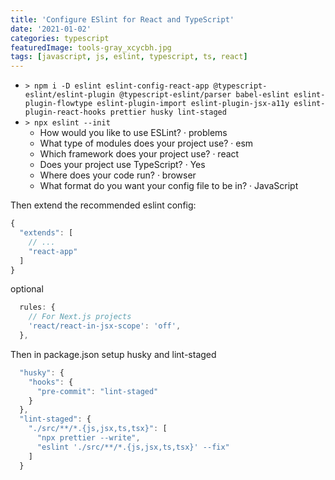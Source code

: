 ```yaml
---
title: 'Configure ESlint for React and TypeScript'
date: '2021-01-02'
categories: typescript
featuredImage: tools-gray_xcycbh.jpg
tags: [javascript, js, eslint, typescript, ts, react]
---
```


- `> npm i -D eslint eslint-config-react-app @typescript-eslint/eslint-plugin @typescript-eslint/parser babel-eslint eslint-plugin-flowtype eslint-plugin-import eslint-plugin-jsx-a11y eslint-plugin-react-hooks prettier husky lint-staged`
- `> npx eslint --init`
  - How would you like to use ESLint? · problems
  - What type of modules does your project use? · esm
  - Which framework does your project use? · react
  - Does your project use TypeScript? · Yes
  - Where does your code run? · browser
  - What format do you want your config file to be in? · JavaScript

Then extend the recommended eslint config:

```js
{
  "extends": [
    // ...
    "react-app"
  ]
}
```

optional

```js
  rules: {
    // For Next.js projects
    'react/react-in-jsx-scope': 'off',
  },
```

Then in package.json setup husky and lint-staged

```js
  "husky": {
    "hooks": {
      "pre-commit": "lint-staged"
    }
  },
  "lint-staged": {
    "./src/**/*.{js,jsx,ts,tsx}": [
      "npx prettier --write",
      "eslint './src/**/*.{js,jsx,ts,tsx}' --fix"
    ]
  }
```
